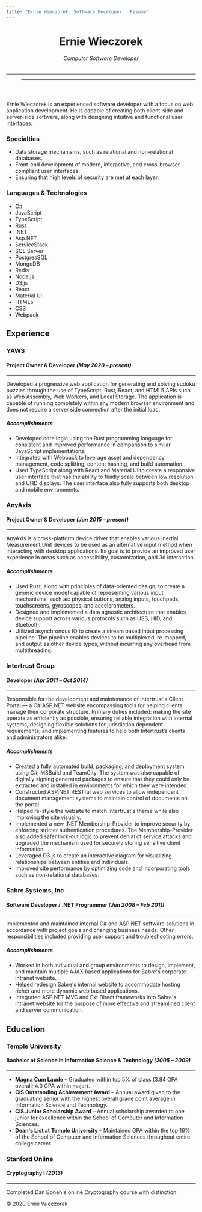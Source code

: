 ```yaml
---
title: "Ernie Wieczorek: Software Developer · Resume"
---
```


<header>

# Ernie Wieczorek
###### Computer Software Developer

------------------------------------------------------------------------------------------------------------------------

<Menu />

------------------------------------------------------------------------------------------------------------------------

</header>
<main>

<article id="summary">

Ernie Wieczorek is an experienced software developer with a focus on web application development. He is capable of
creating both client-side and server-side software, along with designing intuitive and functional user interfaces.

<div id="specialties">

### Specialties
-   Data storage mechanisms, such as relational and non-relational databases.
-   Front-end development of modern, interactive, and cross-browser compliant user interfaces.
-   Ensuring that high levels of security are met at each layer.

</div>
<div id="tech-tags">

### Languages & Technologies
-   C#
-   JavaScript
-   TypeScript
-   Rust
-   .NET
-   Asp.NET
-   ServiceStack
-   SQL Server
-   PostgresSQL
-   MongoDB
-   Redis
-   Node.js
-   D3.js
-   React
-   Material UI
-   HTML5
-   CSS
-   Webpack

</div>
</article>


<section id="experience">

## Experience

<article>

### YAWS
#### Project Owner & Developer *(May 2020 – present)*
------------------------------------------------------------------------------------------------------------------------
Developed a progressive web application for generating and solving sudoku puzzles through the use of TypeScript, Rust,
React, and HTML5 APIs such as Web Assembly, Web Workers, and Local Storage. The application is capable of running
completely within any modern browser environment and does not require a server side connection after the initial load. 

##### Accomplishments

-   Developed core logic using the Rust programming language for consistent and improved performance in comparison to
    similar JavaScript implementations. 
-   Integrated with Webpack to leverage asset and dependency management, code splitting, content hashing, and build
    automation.
-   Used TypeScript along with React and Material UI to create a responsive user interface that has the ability to
    fluidly scale between low resolution and UHD displays. The user interface also fully supports both desktop and
    mobile environments.

</article>
<article>

### AnyAxis
#### Project Owner & Developer *(Jan 2015 – present)*
------------------------------------------------------------------------------------------------------------------------
AnyAxis is a cross-platform device driver that enables various Inertial Measurement Unit devices to be used as an
alternative input method when interacting with desktop applications. Its goal is to provide an improved user experience
in areas such as accessibility, customization, and 3d interaction.

##### Accomplishments

-   Used Rust, along with principles of data-oriented design, to create a generic device model capable of representing
    various input mechanisms, such as: physical buttons, analog inputs, touchpads, touchscreens, gyroscopes, and
    accelerometers.
-   Designed and implemented a data agnostic architecture that enables device support across various protocols such as
    USB, HID, and Bluetooth.
-   Utilized asynchronous IO to create a stream based input processing pipeline. The pipeline enables devices to be
    multiplexed, re-mapped, and output as other device types, without incurring any overhead from multithreading.

</article>
<article>

### Intertrust Group
#### Developer *(Apr 2011 – Oct 2014)*
------------------------------------------------------------------------------------------------------------------------
Responsible for the development and maintenance of Intertrust's Client Portal — a C# ASP.NET website encompassing tools
for helping clients manage their corporate structure. Primary duties included: making the site operate as efficiently as
possible, ensuring reliable integration with internal systems, designing flexible solutions for jurisdiction dependent
requirements, and implementing features to help both Intertrust’s clients and administrators alike. 

##### Accomplishments

-   Created a fully automated build, packaging, and deployment system using C#, MSBuild and TeamCity. The system was
    also capable of digitally signing generated packages to ensure that they could only be extracted and installed in
    environments for which they were intended.
-   Constructed ASP.NET RESTful web services to allow independent document management systems to maintain control of
    documents on the portal.
-   Helped re-style the website to match Intertrust's theme while also improving the site visually.
-   Implemented a new .NET Membership-Provider to improve security by enforcing stricter authentication procedures. The
    Membership-Provider also added safer lock-out logic to prevent denial of service attacks and upgraded the mechanism
    used for securely storing sensitive client information.
-   Leveraged D3.js to create an interactive diagram for visualizing relationships between entities and individuals.
-   Improved site performance by optimizing code and incorporating tools such as non-relational databases.

</article>
<article>

### Sabre Systems, Inc
#### Software Developer / .NET Programmer *(Jun 2008 – Feb 2011)*
------------------------------------------------------------------------------------------------------------------------
Implemented and maintained internal C# and ASP.NET software solutions in accordance with project goals and changing
business needs. Other responsibilities included providing user support and troubleshooting errors. 

##### Accomplishments

-   Worked in both individual and group environments to design, implement, and maintain multiple AJAX based applications
    for Sabre's corporate intranet website.
-   Helped redesign Sabre's internal website to accommodate hosting richer and more dynamic web based applications.
-   Integrated ASP.NET MVC and Ext.Direct frameworks into Sabre's intranet website for the purpose of more effective and
    streamlined client and server communication.

</article>
</section>


<section id="education">

## Education

<article>

### Temple University
#### Bachelor of Science in Information Science & Technology *(2005 – 2009)*
------------------------------------------------------------------------------------------------------------------------
-   **Magna Cum Laude** – Graduated within top 5% of class (3.84 GPA overall; 4.0 GPA within major).
-   **CIS Outstanding Achievement Award** – Annual award given to the graduating senior with the highest overall grade
    point average in Information Science and Technology. 
-   **CIS Junior Scholarship Award** – Annual scholarship awarded to one junior for excellence within the School of
    Computer and Information Sciences. 
-   **Dean's List at Temple University** – Maintained GPA within the top 16% of the School of Computer and Information
    Sciences throughout entire college career. 

</article>
<article>

### Stanford Online
#### Cryptography I *(2013)*
------------------------------------------------------------------------------------------------------------------------
Completed Dan Boneh's online Cryptography course with distinction.

</article>
</section>

</main>
<footer>

&#169; 2020 Ernie Wieczorek

</footer>